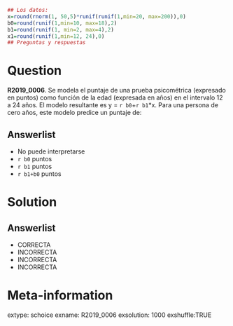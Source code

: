 ```r
## Los datos:
x=round(rnorm(1, 50,5)*runif(runif(1,min=20, max=200)),0)
b0=round(runif(1,min=10, max=18),2)
b1=round(runif(1, min=2, max=4),2)
x1=round(runif(1,min=12, 24),0)
## Preguntas y respuestas
```


Question
========

**R2019_0006**. Se modela el puntaje de una prueba psicométrica (expresado en puntos) como función de la edad (expresada en años) en el intervalo 12 a 24 años. El modelo resultante es y = `r b0`+`r b1`*x. Para una persona de cero años, este modelo predice un puntaje de:

Answerlist
----------
* No puede interpretarse
* `r b0` puntos
* `r b1` puntos
* `r b1+b0` puntos


Solution
========

Answerlist
----------
* CORRECTA
* INCORRECTA
* INCORRECTA
* INCORRECTA

Meta-information
============
extype: schoice
exname: R2019_0006
exsolution: 1000
exshuffle:TRUE